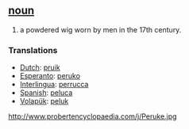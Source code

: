 == [[noun]] ==
# a powdered wig worn by men in the 17th century.

=== Translations ===
*[[Dutch]]: [[pruik]]
*[[Esperanto]]: [[peruko]]
*[[Interlingua]]: [[perrucca]]
*[[Spanish]]: [[peluca]]
*[[Volapük]]: [[peluk]]

http://www.probertencyclopaedia.com/j/Peruke.jpg